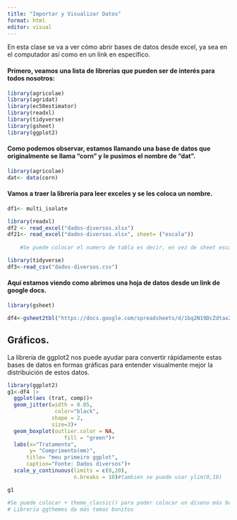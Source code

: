 ---
title: "Importar y Visualizar Datos"
format: html
editor: visual
---

En esta clase se va a ver cómo abrir bases de datos desde excel, ya sea en el computador así como en un link en específico.

#### Primero, veamos una lista de librerías que pueden ser de interés para todos nosotros:

```{r}
library(agricolae)
library(agridat)
library(ec50estimator)
library(readxl)
library(tidyverse)
library(gsheet)
library(ggplot2)

```

#### Como podemos observar, estamos llamando una base de datos que originalmente se llama "corn" y le pusimos el nombre de "dat".

```{r}
library(agricolae)
dat<- data(corn)

```

#### Vamos a traer la librería para leer exceles y se les coloca un nombre.

```{r}
df1<- multi_isolate

library(readxl)
df2 <- read_excel("dados-diversos.xlsx")
df21<- read_excel("dados-diversos.xlsx", sheet= ("escala"))
                  
    #Se puede colocar el numero de tabla es decir, en vez de sheet escala y todo eso, simplemente colocar 2 e igual coloca bien.
```

```{r}
library(tidyverse)
df3<-read_csv("dados-diversos.csv")

```

#### Aquí estamos viendo como abrimos una hoja de datos desde un link de google docs.

```{r}
library(gsheet)

df4<-gsheet2tbl("https://docs.google.com/spreadsheets/d/1bq2N19DcZdtax2fQW9OHSGMR0X2__Z9T/edit?gid=983033137#gid=983033137")
```

## Gráficos.

La librería de ggplot2 nos puede ayudar para convertir rápidamente estas bases de datos en formas gráficas para entender visualmente mejor la distribuición de estos datos.

```{r}
library(ggplot2)
g1<-df4 |>
  ggplot(aes (trat, comp))+
  geom_jitter(width = 0.05,
               color="black",
              shape = 2,
              size=3)+
  geom_boxplot(outlier.color = NA,
                  fill = "green")+
  labs(x="Tratamento",
       y= "Comprimento(mm)",
      title= "meu primeiro ggplot",
      caption="Fonte: Dados diversos")+
  scale_y_continuous(limits = c(0,20),
                     n.breaks = 10)#tambien se puede usar ylim(0,10)

g1

#Se puede colocar + theme_classic() para poder colocar un diseno más bonito.
# Librería ggthemes da más temas bonitos

```
